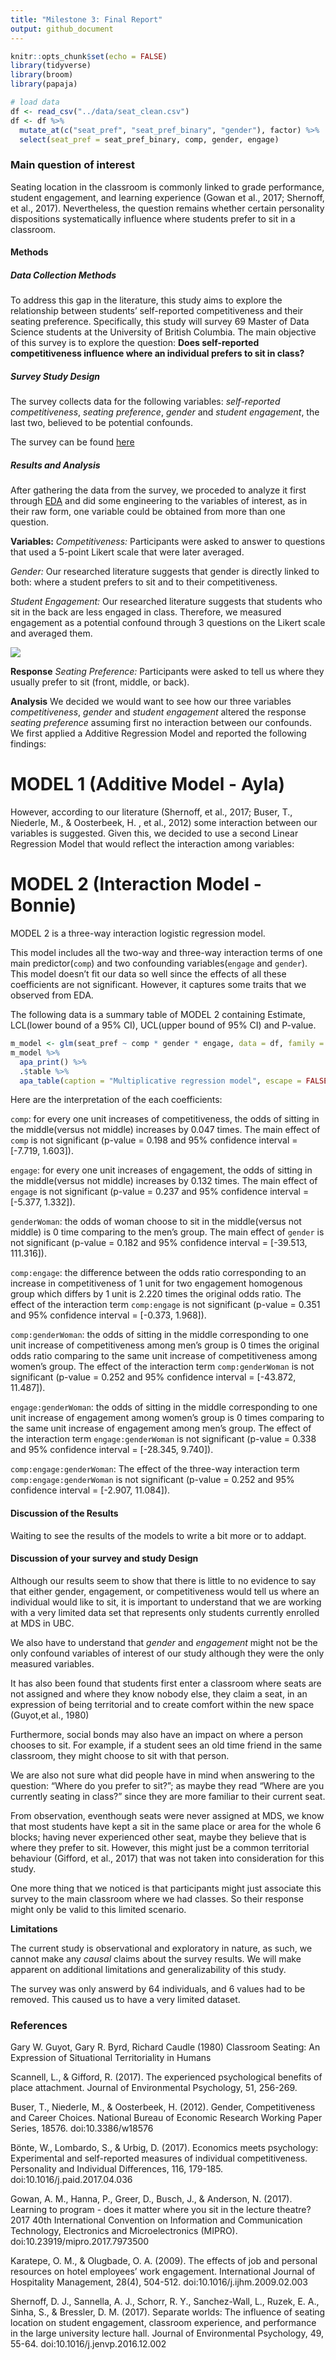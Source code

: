 ```yaml
---
title: "Milestone 3: Final Report"
output: github_document
---
```


```r
knitr::opts_chunk$set(echo = FALSE)
library(tidyverse)
library(broom)
library(papaja)
```

```r
# load data
df <- read_csv("../data/seat_clean.csv")
df <- df %>% 
  mutate_at(c("seat_pref", "seat_pref_binary", "gender"), factor) %>% 
  select(seat_pref = seat_pref_binary, comp, gender, engage)
```

### Main question of interest

Seating location in the classroom is commonly linked to grade performance, student engagement, and learning experience (Gowan et al., 2017; Shernoff, et al., 2017). Nevertheless, the question remains whether certain personality dispositions systematically influence where students prefer to sit in a classroom.

#### Methods 

##### Data Collection Methods
To address this gap in the literature, this study aims to explore the relationship between students' self-reported competitiveness and their seating preference. Specifically, this study will survey 69 Master of Data Science students at the University of British Columbia. The main objective of this survey is to explore the question: 
**Does self-reported competitiveness influence where an individual prefers to sit in class?**

##### Survey Study Design
The survey collects data for the following variables: _self-reported competitiveness_, _seating preference_, _gender_ and _student engagement_, the last two, believed to be potential confounds.

The survey can be found [here](./doc/survey.md)

##### Results and Analysis

After gathering the data from the survey, we proceded to analyze it first through [EDA]() and did some engineering to the variables of interest, as in their raw form, one variable could be obtained from more than one question.

**Variables:**
*Competitiveness:* Participants were asked to answer to questions that used a 5-point Likert scale that were later averaged. 

*Gender:* Our researched literature suggests that gender is directly linked to both: where a student prefers to sit and to their competitiveness. 

*Student Engagement:* Our researched literature suggests that students who sit in the back are less engaged in class. Therefore, we measured engagement as a potential confound through 3 questions on the Likert scale and averaged them.

![](../doc/var_table_files/table_01.png)


**Response**
*Seating Preference:* Participants were asked to tell us where they usually prefer to sit (front, middle, or back).

**Analysis**
We decided we would want to see how our three variables _competitiveness_, _gender_ and _student engagement_ altered the response _seating preference_ assuming first no interaction between our confounds. We first applied a Additive Regression Model and reported the following findings: 

# MODEL 1 (Additive Model - Ayla)

However, according to our literature (Shernoff, et al., 2017; Buser, T., Niederle, M., & Oosterbeek, H. , et al., 2012) some interaction between our variables is suggested. 
Given this, we decided to use a second Linear Regression Model that would reflect the interaction among variables:

# MODEL 2 (Interaction Model - Bonnie)
MODEL 2 is a three-way interaction logistic regression model. 

This model includes all the two-way and three-way interaction terms of one main predictor(`comp`) and two confounding variables(`engage` and `gender`). This model doesn't fit our data so well since the effects of all these coefficients are not significant. However, it captures some traits that we observed from EDA.

The following data is a summary table of MODEL 2 containing Estimate, LCL(lower bound of a 95% CI), UCL(upper bound of 95% CI) and P-value.

```r
m_model <- glm(seat_pref ~ comp * gender * engage, data = df, family = "binomial")
m_model %>% 
  apa_print() %>% 
  .$table %>% 
  apa_table(caption = "Multiplicative regression model", escape = FALSE)
```

Here are the interpretation of the each coefficients:

`comp`: for every one unit increases of competitiveness, the odds of sitting in the middle(versus not middle) increases by 0.047 times. The main effect of `comp` is not significant (p-value = 0.198 and 95% confidence interval = [-7.719, 1.603]).

`engage`: for every one unit increases of engagement, the odds of sitting in the middle(versus not middle) increases by 0.132 times. The main effect of `engage` is not significant (p-value = 0.237 and 95% confidence interval = [-5.377, 1.332]).

`genderWoman`: the odds of woman choose to sit in the middle(versus not middle) is 0 time comparing to the men's group. The main effect of `gender` is not significant (p-value = 0.182 and 95% confidence interval = [-39.513, 111.316]).

`comp:engage`: the difference between the odds ratio corresponding to an increase in competitiveness of 1 unit for two engagement homogenous group which differs by 1 unit is 2.220 times the original odds ratio. The effect of the interaction term `comp:engage` is not significant (p-value = 0.351 and 95% confidence interval = [-0.373, 1.968]).

`comp:genderWoman`: the odds of sitting in the middle corresponding to one unit increase of competitiveness among men's group is 0 times the original odds ratio comparing to the same unit increase of competitiveness among women's group. The effect of the interaction term `comp:genderWoman` is not significant (p-value = 0.252 and 95% confidence interval = [-43.872, 11.487]).

`engage:genderWoman`: the odds of sitting in the middle corresponding to one unit increase of engagement among women's group is 0 times comparing to the same unit increase of engagement among men's group. The effect of the interaction term `engage:genderWoman` is not significant (p-value = 0.338 and 95% confidence interval = [-28.345, 9.740]).

`comp:engage:genderWoman`: The effect of the three-way interaction term `comp:engage:genderWoman` is not significant (p-value = 0.252 and 95% confidence interval = [-2.907, 11.084]).

#### Discussion of the Results

Waiting to see the results of the models to write a bit more or to addapt.

#### Discussion of your survey and study Design

Although our results seem to show that there is little to no evidence to say that either gender, engagement, or competitiveness would tell us where an individual would like to sit, it is important to understand that we are working with a very limited data set that represents only students currently enrolled at MDS in UBC.

We also have to understand that _gender_ and _engagement_ might not be the only confound variables of interest of our study although they were the only measured variables.

It has also been found that students first enter a classroom where seats are not assigned and where they know nobody else, they claim a seat, in an expression of being territorial and to create comfort within the new space (Guyot,et al., 1980)

Furthermore, social bonds may also have an impact on where a person chooses to sit. For example, if a student sees an old time friend in the same classroom, they might choose to sit with that person.

We are also not sure what did people have in mind when answering to the question: "Where do you prefer to sit?"; as maybe they read "Where are you currently seating in class?" since they are more familiar to their current seat. 

From observation, eventhough seats were never assigned at MDS, we know that most students have kept a sit in the same place or area for the whole 6 blocks; having never experienced other seat, maybe they believe that is where they prefer to sit. However, this might just be a common territorial behaviour (Gifford, et al., 2017) that was not taken into consideration for this study.

One more thing that we noticed is that participants might just associate this survey to the main classroom where we had classes. So their response might only be valid to this limited scenario.

**Limitations**

The current study is observational and exploratory in nature, as such, we cannot make any _causal_ claims about the survey results. We will make apparent on additional limitations and generalizability of this study.

The survey was only answerd by 64 individuals, and 6 values had to be removed. This caused us to have a very limited dataset. 

### References

Gary W. Guyot, Gary R. Byrd, Richard Caudle (1980) Classroom Seating: An Expression of Situational Territoriality in Humans

Scannell, L., & Gifford, R. (2017). The experienced psychological benefits of place attachment. Journal of Environmental Psychology, 51, 256-269.

Buser, T., Niederle, M., & Oosterbeek, H. (2012). Gender, Competitiveness and Career Choices. National Bureau of Economic Research Working Paper Series, 18576. doi:10.3386/w18576

Bönte, W., Lombardo, S., & Urbig, D. (2017). Economics meets psychology: Experimental and self-reported measures of individual competitiveness. Personality and Individual Differences, 116, 179-185. doi:10.1016/j.paid.2017.04.036

Gowan, A. M., Hanna, P., Greer, D., Busch, J., & Anderson, N. (2017). Learning to program - does it matter where you sit in the lecture theatre? 2017 40th International Convention on Information and Communication Technology, Electronics and Microelectronics (MIPRO). doi:10.23919/mipro.2017.7973500

Karatepe, O. M., & Olugbade, O. A. (2009). The effects of job and personal resources on hotel employees’ work engagement. International Journal of Hospitality Management, 28(4), 504-512. doi:10.1016/j.ijhm.2009.02.003

Shernoff, D. J., Sannella, A. J., Schorr, R. Y., Sanchez-Wall, L., Ruzek, E. A., Sinha, S., & Bressler, D. M. (2017). Separate worlds: The influence of seating location on student engagement, classroom experience, and performance in the large university lecture hall. Journal of Environmental Psychology, 49, 55-64. doi:10.1016/j.jenvp.2016.12.002

